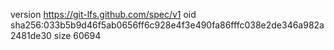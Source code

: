 version https://git-lfs.github.com/spec/v1
oid sha256:033b5b9d46f5ab0656ff6c928e4f3e490fa86fffc038e2de346a982a2481de30
size 60694
